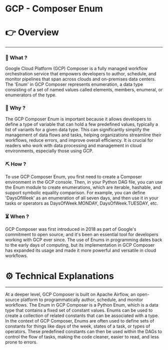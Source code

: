 # GCP - Composer Enum


# 👉 Overview

---

### 👀 What ?

Google Cloud Platform (GCP) Composer is a fully managed workflow orchestration service that empowers developers to author, schedule, and monitor pipelines that span across clouds and on-premises data centers. The 'Enum' in GCP Composer represents enumeration, a data type consisting of a set of named values called elements, members, enumeral, or enumerators of the type.


### 🧐 Why ?

The GCP Composer Enum is important because it allows developers to define a type of variable that can hold a few predefined values, typically a list of variants for a given data type. This can significantly simplify the management of data flows and tasks, helping organizations streamline their workflows, reduce errors, and improve overall efficiency. It is crucial for readers who work with data processing and management in cloud environments, especially those using GCP.


### ⛏️ How ?

To use GCP Composer Enum, you first need to create a Composer environment in the GCP console. Then, in your Python DAG file, you can use the Enum module to create enumerations, which are iterable, hashable, and support symbolic equality comparison. For example, you can define 'DaysOfWeek' as an enumeration of all seven days, and then use it in your tasks or operators as DaysOfWeek.MONDAY, DaysOfWeek.TUESDAY, etc.


### ⏳ When ?

GCP Composer was first introduced in 2018 as part of Google's commitment to open source, and it's been an essential tool for developers working with GCP ever since. The use of Enums in programming dates back to the early days of computing, but its implementation in GCP Composer has expanded its usage and made it more powerful and versatile in cloud workflows.


# ⚙️ Technical Explanations

---

At a deeper level, GCP Composer is built on Apache Airflow, an open-source platform to programmatically author, schedule, and monitor workflows. The Enum in GCP Composer is a Python Enum, which is a data type that contains a fixed set of constant values. Enums can be used to create a collection of related constants that can be associated with a type. In the context of GCP Composer, Enums are often used to define sets of constants for things like days of the week, states of a task, or types of operators. These predefined constants can then be used within the DAGs to control the flow of tasks, making the code cleaner, easier to read, and less prone to errors.
